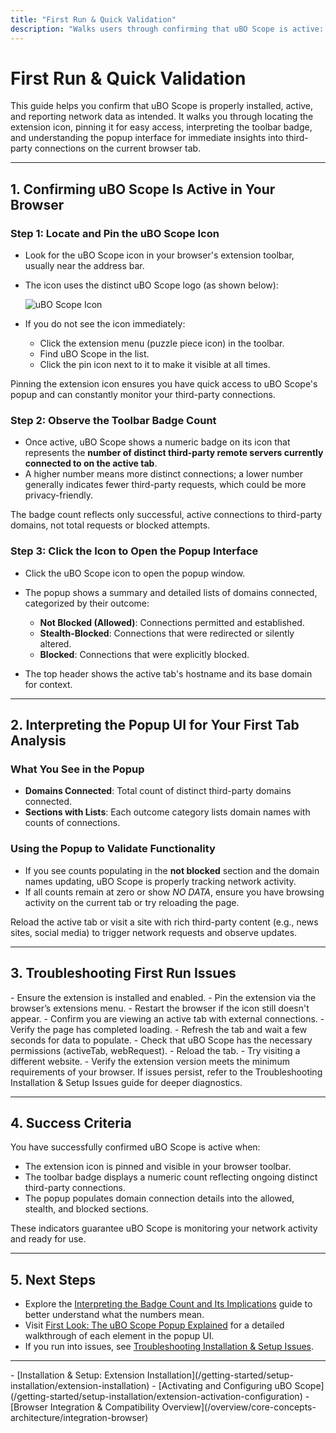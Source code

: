 ```yaml
---
title: "First Run & Quick Validation"
description: "Walks users through confirming that uBO Scope is active: how to pin the extension icon, what to look for in the popup, and how to interpret the toolbar badge—validating immediate visibility of third-party connection counts."
---
```


# First Run & Quick Validation

This guide helps you confirm that uBO Scope is properly installed, active, and reporting network data as intended. It walks you through locating the extension icon, pinning it for easy access, interpreting the toolbar badge, and understanding the popup interface for immediate insights into third-party connections on the current browser tab.

---

## 1. Confirming uBO Scope Is Active in Your Browser

### Step 1: Locate and Pin the uBO Scope Icon

- Look for the uBO Scope icon in your browser's extension toolbar, usually near the address bar.
- The icon uses the distinct uBO Scope logo (as shown below):

  ![uBO Scope Icon](img/browsericons/logo32.png)

- If you do not see the icon immediately:
  - Click the extension menu (puzzle piece icon) in the toolbar.
  - Find uBO Scope in the list.
  - Click the pin icon next to it to make it visible at all times.

<Tip>
Pinning the extension icon ensures you have quick access to uBO Scope's popup and can constantly monitor your third-party connections.
</Tip>

### Step 2: Observe the Toolbar Badge Count

- Once active, uBO Scope shows a numeric badge on its icon that represents the **number of distinct third-party remote servers currently connected to on the active tab**.
- A higher number means more distinct connections; a lower number generally indicates fewer third-party requests, which could be more privacy-friendly.

<Info>
The badge count reflects only successful, active connections to third-party domains, not total requests or blocked attempts.
</Info>

### Step 3: Click the Icon to Open the Popup Interface

- Click the uBO Scope icon to open the popup window.
- The popup shows a summary and detailed lists of domains connected, categorized by their outcome:
  - **Not Blocked (Allowed)**: Connections permitted and established.
  - **Stealth-Blocked**: Connections that were redirected or silently altered.
  - **Blocked**: Connections that were explicitly blocked.

- The top header shows the active tab's hostname and its base domain for context.

---

## 2. Interpreting the Popup UI for Your First Tab Analysis

### What You See in the Popup

- **Domains Connected**: Total count of distinct third-party domains connected.
- **Sections with Lists**: Each outcome category lists domain names with counts of connections.

### Using the Popup to Validate Functionality

- If you see counts populating in the **not blocked** section and the domain names updating, uBO Scope is properly tracking network activity.
- If all counts remain at zero or show *NO DATA*, ensure you have browsing activity on the current tab or try reloading the page.

<Tip>
Reload the active tab or visit a site with rich third-party content (e.g., news sites, social media) to trigger network requests and observe updates.
</Tip>

---

## 3. Troubleshooting First Run Issues

<AccordionGroup title="Common First-Run Issues">
<Accordion title="No Icon Visible in Toolbar">
- Ensure the extension is installed and enabled.
- Pin the extension via the browser’s extensions menu.
- Restart the browser if the icon still doesn't appear.
</Accordion>
<Accordion title="Badge Count Is Blank or Zero">
- Confirm you are viewing an active tab with external connections.
- Verify the page has completed loading.
- Refresh the tab and wait a few seconds for data to populate.
- Check that uBO Scope has the necessary permissions (activeTab, webRequest).
</Accordion>
<Accordion title="Popup Shows 'NO DATA'">
- Reload the tab.
- Try visiting a different website.
- Verify the extension version meets the minimum requirements of your browser.
</Accordion>
</AccordionGroup>

<Warning>
If issues persist, refer to the Troubleshooting Installation & Setup Issues guide for deeper diagnostics.
</Warning>

---

## 4. Success Criteria

You have successfully confirmed uBO Scope is active when:

- The extension icon is pinned and visible in your browser toolbar.
- The toolbar badge displays a numeric count reflecting ongoing distinct third-party connections.
- The popup populates domain connection details into the allowed, stealth, and blocked sections.

<Check>
These indicators guarantee uBO Scope is monitoring your network activity and ready for use.
</Check>

---

## 5. Next Steps

- Explore the [Interpreting the Badge Count and Its Implications](/guides/getting-started/interpreting-badge-count) guide to better understand what the numbers mean.
- Visit [First Look: The uBO Scope Popup Explained](/guides/getting-started/first-look) for a detailed walkthrough of each element in the popup UI.
- If you run into issues, see [Troubleshooting Installation & Setup Issues](/getting-started/first-use-validation/common-setup-troubleshooting).

---

<NodeList>
- [Installation & Setup: Extension Installation](/getting-started/setup-installation/extension-installation)
- [Activating and Configuring uBO Scope](/getting-started/setup-installation/extension-activation-configuration)
- [Browser Integration & Compatibility Overview](/overview/core-concepts-architecture/integration-browser)
</NodeList>